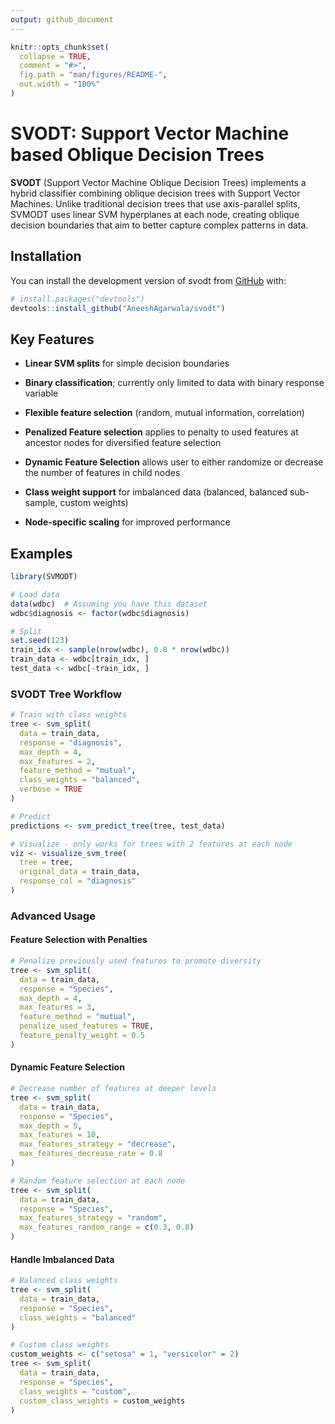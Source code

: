 ```yaml
---
output: github_document
---
```


<!-- README.md is generated from README.Rmd. Please edit that file -->

```r
knitr::opts_chunk$set(
  collapse = TRUE,
  comment = "#>",
  fig.path = "man/figures/README-",
  out.width = "100%"
)
```

# SVODT: Support Vector Machine based Oblique Decision Trees

<!-- badges: start -->

<!-- badges: end -->

**SVODT** (Support Vector Machine Oblique Decision Trees) implements a hybrid classifier combining oblique decision trees with Support Vector Machines. Unlike traditional decision trees that use axis-parallel splits, SVMODT uses linear SVM hyperplanes at each node, creating oblique decision boundaries that aim to better capture complex patterns in data.

## Installation

You can install the development version of svodt from [GitHub](https://github.com/) with:

``` r
# install.packages("devtools")
devtools::install_github("AneeshAgarwala/svodt")
```

## Key Features

-   **Linear SVM splits** for simple decision boundaries

-   **Binary classification**; currently only limited to data with binary response variable

-   **Flexible feature selection** (random, mutual information, correlation)

-   **Penalized Feature selection** applies to penalty to used features at ancestor nodes for diversified feature selection

-   **Dynamic Feature Selection** allows user to either randomize or decrease the number of features in child nodes

-   **Class weight support** for imbalanced data (balanced, balanced sub-sample, custom weights)

-   **Node-specific scaling** for improved performance

## Examples

``` r
library(SVMODT)

# Load data
data(wdbc)  # Assuming you have this dataset
wdbc$diagnosis <- factor(wdbc$diagnosis)

# Split
set.seed(123)
train_idx <- sample(nrow(wdbc), 0.8 * nrow(wdbc))
train_data <- wdbc[train_idx, ]
test_data <- wdbc[-train_idx, ]
```

### SVODT Tree Workflow

``` r
# Train with class weights
tree <- svm_split(
  data = train_data,
  response = "diagnosis",
  max_depth = 4,
  max_features = 2,
  feature_method = "mutual",
  class_weights = "balanced",
  verbose = TRUE
)

# Predict
predictions <- svm_predict_tree(tree, test_data)

# Visualize - only works for trees with 2 features at each node
viz <- visualize_svm_tree(
  tree = tree,
  original_data = train_data,
  response_col = "diagnosis"
)
```

### Advanced Usage

#### Feature Selection with Penalties
```r
# Penalize previously used features to promote diversity
tree <- svm_split(
  data = train_data,
  response = "Species",
  max_depth = 4,
  max_features = 3,
  feature_method = "mutual",
  penalize_used_features = TRUE,
  feature_penalty_weight = 0.5
)
```

#### Dynamic Feature Selection
```r
# Decrease number of features at deeper levels
tree <- svm_split(
  data = train_data,
  response = "Species",
  max_depth = 5,
  max_features = 10,
  max_features_strategy = "decrease",
  max_features_decrease_rate = 0.8
)

# Random feature selection at each node
tree <- svm_split(
  data = train_data,
  response = "Species",
  max_features_strategy = "random",
  max_features_random_range = c(0.3, 0.8)
)
```

#### Handle Imbalanced Data
```r
# Balanced class weights
tree <- svm_split(
  data = train_data,
  response = "Species",
  class_weights = "balanced"
)

# Custom class weights
custom_weights <- c("setosa" = 1, "versicolor" = 2)
tree <- svm_split(
  data = train_data,
  response = "Species",
  class_weights = "custom",
  custom_class_weights = custom_weights
)
```
